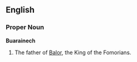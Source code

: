 ==English==

===Proper Noun===
'''Buarainech'''

#The father of [[Balor]], the King of the Fomorians.